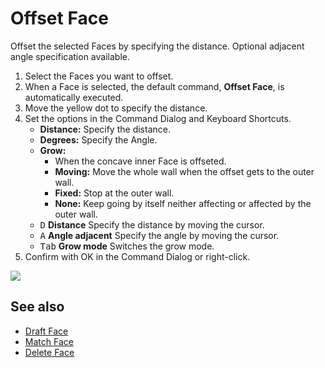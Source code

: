 
# Offset Face

<Reference shortcut="Shift + O" command="Offset Face" button="" />

Offset the selected Faces by specifying the distance. Optional adjacent angle specification available.

1. Select the Faces you want to offset.
2. When a Face is selected, the default command, **Offset Face**, is automatically executed.
3. Move the yellow dot to specify the distance.
4. Set the options in the Command Dialog and Keyboard Shortcuts.
     - **Distance:** Specify the distance.
     - **Degrees:** Specify the Angle.
     - **Grow:**
          - When the concave inner Face is offseted.
          - **Moving:** Move the whole wall when the offset gets to the outer wall.
          - **Fixed:** Stop at the outer wall.
          - **None:** Keep going by itself neither affecting or affected by the outer wall.
     - <kbd>D</kbd> **Distance** Specify the distance by moving the cursor.
     - <kbd>A</kbd> **Angle adjacent** Specify the angle by moving the cursor.
     - <kbd>Tab</kbd> **Grow mode** Switches the grow mode.
5. Confirm with OK in the Command Dialog or right-click.

![](/img/offset-face.gif)

## See also
- [Draft Face](./draft-face)
- [Match Face](./match-face)
- [Delete Face](./delete-face)












